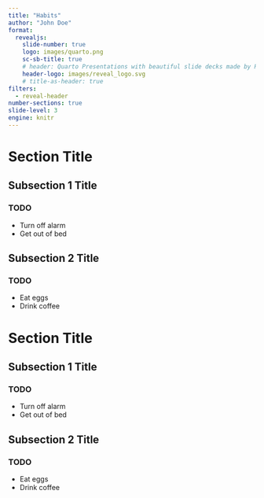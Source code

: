 ```yaml
---
title: "Habits"
author: "John Doe"
format: 
  revealjs:
    slide-number: true
    logo: images/quarto.png
    sc-sb-title: true
    # header: Quarto Presentations with beautiful slide decks made by RevealJs
    header-logo: images/reveal_logo.svg
    # title-as-header: true
filters: 
  - reveal-header
number-sections: true
slide-level: 3
engine: knitr
---
```


# Section Title

## Subsection 1 Title

### TODO

- Turn off alarm
- Get out of bed


## Subsection 2 Title

### TODO

- Eat eggs
- Drink coffee


# Section Title

## Subsection 1 Title

### TODO

- Turn off alarm
- Get out of bed


## Subsection 2 Title

### TODO

- Eat eggs
- Drink coffee

